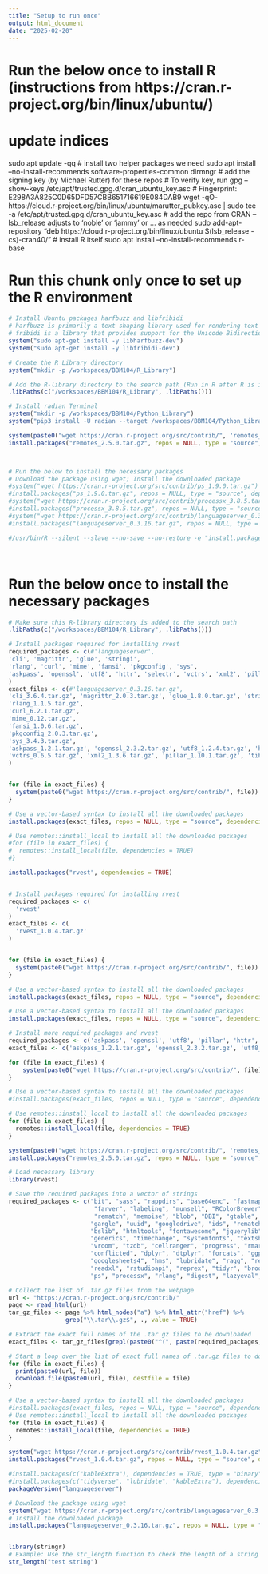 ```yaml
---
title: "Setup to run once"
output: html_document
date: "2025-02-20"
---
```


# Run the below once to install R (instructions from https://cran.r-project.org/bin/linux/ubuntu/)
# update indices
sudo apt update -qq
# install two helper packages we need
sudo apt install --no-install-recommends software-properties-common dirmngr
# add the signing key (by Michael Rutter) for these repos
# To verify key, run gpg --show-keys /etc/apt/trusted.gpg.d/cran_ubuntu_key.asc 
# Fingerprint: E298A3A825C0D65DFD57CBB651716619E084DAB9
wget -qO- https://cloud.r-project.org/bin/linux/ubuntu/marutter_pubkey.asc | sudo tee -a /etc/apt/trusted.gpg.d/cran_ubuntu_key.asc
# add the repo from CRAN -- lsb_release adjusts to 'noble' or 'jammy' or ... as needed
sudo add-apt-repository "deb https://cloud.r-project.org/bin/linux/ubuntu $(lsb_release -cs)-cran40/"
# install R itself
sudo apt install --no-install-recommends r-base


# Run this chunk **only once** to set up the R environment
```r
# Install Ubuntu packages harfbuzz and libfribidi
# harfbuzz is primarily a text shaping library used for rendering text
# fribidi is a library that provides support for the Unicode Bidirectional Algorithm (Bidi)
system("sudo apt-get install -y libharfbuzz-dev")
system("sudo apt-get install -y libfribidi-dev")

# Create the R_Library directory
system("mkdir -p /workspaces/BBM104/R_Library")

# Add the R-library directory to the search path (Run in R after R is installed but before any R library is installed)
.libPaths(c("/workspaces/BBM104/R_Library", .libPaths()))

# Install radian Terminal
system("mkdir -p /workspaces/BBM104/Python_Library")
system("pip3 install -U radian --target /workspaces/BBM104/Python_Library")

system(paste0("wget https://cran.r-project.org/src/contrib/", 'remotes_2.5.0.tar.gz'))
install.packages("remotes_2.5.0.tar.gz", repos = NULL, type = "source", dependencies = TRUE)



# Run the below to install the necessary packages
# Download the package using wget; Install the downloaded package
#system("wget https://cran.r-project.org/src/contrib/ps_1.9.0.tar.gz")
#install.packages("ps_1.9.0.tar.gz", repos = NULL, type = "source", dependencies = TRUE)
#system("wget https://cran.r-project.org/src/contrib/processx_3.8.5.tar.gz")
#install.packages("processx_3.8.5.tar.gz", repos = NULL, type = "source", dependencies = TRUE)
#system("wget https://cran.r-project.org/src/contrib/languageserver_0.3.16.tar.gz")
#install.packages("languageserver_0.3.16.tar.gz", repos = NULL, type = "source", dependencies = TRUE)

#/usr/bin/R --silent --slave --no-save --no-restore -e "install.packages('languageserver', repos='https://cloud.r-project.org/', dependencies=TRUE, lib='/workspaces/BBM104/R_Library')"




```


# Run the below once to install the necessary packages
```r

# Make sure this R-library directory is added to the search path
.libPaths(c("/workspaces/BBM104/R_Library", .libPaths()))

# Install packages required for installing rvest
required_packages <- c(#'languageserver', 
'cli', 'magrittr', 'glue', 'stringi', 
'rlang', 'curl', 'mime', 'fansi', 'pkgconfig', 'sys',
'askpass', 'openssl', 'utf8', 'httr', 'selectr', 'vctrs', 'xml2', 'pillar', 'tibble'
)
exact_files <- c(#'languageserver_0.3.16.tar.gz', 
'cli_3.6.4.tar.gz', 'magrittr_2.0.3.tar.gz', 'glue_1.8.0.tar.gz', 'stringi_1.8.4.tar.gz',
'rlang_1.1.5.tar.gz',
'curl_6.2.1.tar.gz', 
'mime_0.12.tar.gz', 
'fansi_1.0.6.tar.gz',  
'pkgconfig_2.0.3.tar.gz', 
'sys_3.4.3.tar.gz',
'askpass_1.2.1.tar.gz', 'openssl_2.3.2.tar.gz', 'utf8_1.2.4.tar.gz', 'httr_1.4.7.tar.gz', 'selectr_0.4-2.tar.gz',
'vctrs_0.6.5.tar.gz', 'xml2_1.3.6.tar.gz', 'pillar_1.10.1.tar.gz', 'tibble_3.2.1.tar.gz' 
)


for (file in exact_files) {
  system(paste0("wget https://cran.r-project.org/src/contrib/", file))
}

# Use a vector-based syntax to install all the downloaded packages
install.packages(exact_files, repos = NULL, type = "source", dependencies = TRUE)

# Use remotes::install_local to install all the downloaded packages
#for (file in exact_files) {
#  remotes::install_local(file, dependencies = TRUE)
#}

```


```r

install.packages("rvest", dependencies = TRUE)


# Install packages required for installing rvest
required_packages <- c(
  'rvest'
)
exact_files <- c(
  'rvest_1.0.4.tar.gz'
)


for (file in exact_files) {
  system(paste0("wget https://cran.r-project.org/src/contrib/", file))
}

# Use a vector-based syntax to install all the downloaded packages
install.packages(exact_files, repos = NULL, type = "source", dependencies = TRUE)

```






```r
# Use a vector-based syntax to install all the downloaded packages
install.packages(exact_files, repos = NULL, type = "source", dependencies = TRUE)

# Install more required packages and rvest
required_packages <- c('askpass', 'openssl', 'utf8', 'pillar', 'httr', 'selectr', 'tibble', 'rvest')
exact_files <- c('askpass_1.2.1.tar.gz', 'openssl_2.3.2.tar.gz', 'utf8_1.2.4.tar.gz', 'pillar_1.10.1.tar.gz', 'httr_1.4.7.tar.gz', 'selectr_0.4-2.tar.gz', 'tibble_3.2.1.tar.gz', 'rvest_1.0.4.tar.gz')

for (file in exact_files) {
    system(paste0("wget https://cran.r-project.org/src/contrib/", file))
}

# Use a vector-based syntax to install all the downloaded packages
#install.packages(exact_files, repos = NULL, type = "source", dependencies = TRUE)

# Use remotes::install_local to install all the downloaded packages
for (file in exact_files) {
  remotes::install_local(file, dependencies = TRUE)
}

```


```r
system(paste0("wget https://cran.r-project.org/src/contrib/", 'remotes_2.5.0.tar.gz'))
install.packages("remotes_2.5.0.tar.gz", repos = NULL, type = "source", dependencies = TRUE)
```


```r
# Load necessary library
library(rvest)

# Save the required packages into a vector of strings
required_packages <- c("bit", "sass", "rappdirs", "base64enc", "fastmap", "cachem", 
                        "farver", "labeling", "munsell", "RColorBrewer", "viridisLite", "bit64",
                        "rematch", "memoise", "blob", "DBI", "gtable", "isoband", "scales",
                       "gargle", "uuid", "googledrive", "ids", "rematch2", "prettyunits",
                       "bslib", "htmltools", "fontawesome", "jquerylib", "tinytex", "bit64", "progress",
                       "generics", "timechange", "systemfonts", "textshaping", "clipr", "crayon", 
                       "vroom", "tzdb", "cellranger", "progress", "rmarkdown", "data.table", "tidyselect",
                       "conflicted", "dplyr", "dtplyr", "forcats", "ggplot2", "googledrive", 
                       "googlesheets4", "hms", "lubridate", "ragg", "readr", "haven", 
                       "readxl", "rstudioapi", "reprex", "tidyr", "broom", "dbplyr", "modelr",
                       "ps", "processx", "rlang", "digest", "lazyeval", "languageserver")

# Collect the list of .tar.gz files from the webpage
url <- "https://cran.r-project.org/src/contrib/"
page <- read_html(url)
tar_gz_files <- page %>% html_nodes("a") %>% html_attr("href") %>% 
                grep("\\.tar\\.gz$", ., value = TRUE)

# Extract the exact full names of the .tar.gz files to be downloaded
exact_files <- tar_gz_files[grepl(paste0("^(", paste(required_packages, collapse = "|"), ")_.*\\.tar\\.gz$"), basename(tar_gz_files))]

# Start a loop over the list of exact full names of .tar.gz files to download all the files
for (file in exact_files) {
  print(paste0(url, file))
  download.file(paste0(url, file), destfile = file)
}

# Use a vector-based syntax to install all the downloaded packages
#install.packages(exact_files, repos = NULL, type = "source", dependencies = TRUE)
# Use remotes::install_local to install all the downloaded packages
for (file in exact_files) {
  remotes::install_local(file, dependencies = TRUE)
}

```


```r
system("wget https://cran.r-project.org/src/contrib/rvest_1.0.4.tar.gz")
install.packages("rvest_1.0.4.tar.gz", repos = NULL, type = "source", dependencies = TRUE)

```

```r
#install.packages(c("kableExtra"), dependencies = TRUE, type = "binary")
#install.packages(c("tidyverse", "lubridate", "kableExtra"), dependencies = TRUE)
packageVersion("languageserver")
```

```r
# Download the package using wget
system("wget https://cran.r-project.org/src/contrib/languageserver_0.3.16.tar.gz")
# Install the downloaded package
install.packages("languageserver_0.3.16.tar.gz", repos = NULL, type = "source", dependencies = TRUE)



```



```r
library(stringr)
# Example: Use the str_length function to check the length of a string
str_length("test string")

```
